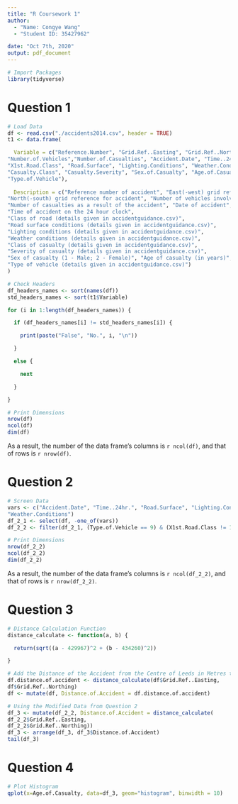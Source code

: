```yaml
---
title: "R Coursework 1"
author: 
  - "Name: Congye Wang"
  - "Student ID: 35427962"

date: "Oct 7th, 2020"
output: pdf_document
---
```


```r
# Import Packages
library(tidyverse)
```

# Question 1
```r
# Load Data
df <- read.csv("./accidents2014.csv", header = TRUE)
t1 <- data.frame(

  Variable = c("Reference.Number", "Grid.Ref..Easting", "Grid.Ref..Northing",
"Number.of.Vehicles","Number.of.Casualties", "Accident.Date", "Time..24hr.",
"X1st.Road.Class", "Road.Surface", "Lighting.Conditions", "Weather.Conditions",
"Casualty.Class", "Casualty.Severity", "Sex.of.Casualty", "Age.of.Casualty",
"Type.of.Vehicle"),
  
  Description = c("Reference number of accident", "East(-west) grid reference for accident",
"North(-south) grid reference for accident", "Number of vehicles involved in the accident",
"Number of casualties as a result of the accident", "Date of accident",
"Time of accident on the 24 hour clock",
"Class of road (details given in accidentguidance.csv)",
"Road surface conditions (details given in accidentguidance.csv)",
"Lighting conditions (details given in accidentguidance.csv)",
"Weather conditions (details given in accidentguidance.csv)",
"Class of casualty (details given in accidentguidance.csv)",
"Severity of casualty (details given in accidentguidance.csv)",
"Sex of casualty (1 - Male; 2 - Female)", "Age of casualty (in years)",
"Type of vehicle (details given in accidentguidance.csv)")
)

# Check Headers
df_headers_names <- sort(names(df))
std_headers_names <- sort(t1$Variable)

for (i in 1:length(df_headers_names)) {

  if (df_headers_names[i] != std_headers_names[i]) {

    print(paste("False", "No.", i, "\n"))

  }

  else {

    next

  }

}

# Print Dimensions
nrow(df)
ncol(df)
dim(df)
```
As a result, the number of the data frame's columns is `r ncol(df)`, and that of rows is `r nrow(df)`.

# Question 2
```r
# Screen Data
vars <- c("Accident.Date", "Time..24hr.", "Road.Surface", "Lighting.Conditions",
"Weather.Conditions")
df_2_1 <- select(df, -one_of(vars))
df_2_2 <- filter(df_2_1, (Type.of.Vehicle == 9) & (X1st.Road.Class != 1))

# Print Dimensions
nrow(df_2_2)
ncol(df_2_2)
dim(df_2_2)
```
As a result, the number of the data frame's columns is `r ncol(df_2_2)`, and that of rows is `r nrow(df_2_2)`.

# Question 3
```r
# Distance Calculation Function
distance_calculate <- function(a, b) {

  return(sqrt((a - 429967)^2 + (b - 434260)^2))

}

# Add the Distance of the Accident from the Centre of Leeds in Metres to the Accident Data Frame
df.distance.of.accident <- distance_calculate(df$Grid.Ref..Easting,
df$Grid.Ref..Northing)
df <- mutate(df, Distance.of.Accident = df.distance.of.accident)

# Using the Modified Data from Question 2
df_3 <- mutate(df_2_2, Distance.of.Accident = distance_calculate(
df_2_2$Grid.Ref..Easting,
df_2_2$Grid.Ref..Northing))
df_3 <- arrange(df_3, df_3$Distance.of.Accident)
tail(df_3)
```

# Question 4
```r
# Plot Histogram
qplot(x=Age.of.Casualty, data=df_3, geom="histogram", binwidth = 10)
```
